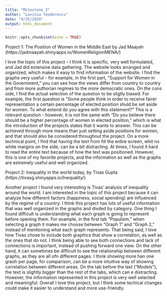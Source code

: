 ```yaml
---
title: "Milestone 2"
author: "Lavinia Teodorescu"
date: "9/25/2020"
output: html_document
---
```


```r
knitr::opts_chunk$set(echo = TRUE)
```

Project 1: The Position of Women in the Middle East by Jad Maayah (https://jadmaayah.shinyapps.io/WomenReligionMENA/)

I love the topic of this project -- I think it is specific, very well formulated, and Jad did extensive data gathering. The website looks arranged and organized, which makes it easy to find information of the website. I find the graphs very useful - for example, in the first part, "Support for Women in the Government," you can see how the views differ from country to country and from more authorian regimes to the more democratic ones. On the cons side, I find the actual selection of the question to be sligtly biased. For example, the first question is "Some people think in order to receive fairer representation a certain percentage of elected position shuld be set aside for women. To what extend do you agree with this statement?" This is a relevant question - however, it is not the same with "Do you believe there should be a higher percentage of women in elected position," which is what the introduction of the projects states that it wants to answer. This can be achieved through more means than just setting aside positions for women, and that should also be considered throughout the project. On a more technical point, I find that having the text from fill the entire screen, whit no white margins on the side, can be a bit distracting. At times, I found it hard to read the entire text because of how the text was positioned. However, this is one of my favorite projects, and the information as well as the graphs are extremely useful and well organized. 



Project 2: Inequality in the world today, by Tivas Gupta (https://tivasg.shinyapps.io/Inequality/)

Another project I found very interesting is Tivas' analysis of inequality around the world. I am interested in the topic of this project because it can analyze how different factors (happiness, social spending) are influenced by the regime of a country. I think this project has lots of useful information that was well organized in the graphs and divded by category. One thing I found difficult is understanding what each graph is going to represent before opening them. For example, in the first tab "Populism," when selecting a graph it makes me choose between "Graph 1" and "Graph 2," instead of mentioning what each graph represents. That being said, I love how Tivas chose to include both graphics that show a correlation, as well as the ones that do not. I think being able to see both connections and lack of connections is important, instead of pushing forward one view. On the other hand, it can sometimes be difficult to see the relationship between different graphs, as they are all ofn different pages. I think showing more han one graoh per page, for comparison, can be a more intuitive way of showing correlation between different areas. On the tab before the last ("Models"), the text is slightly bigger than the rest of the tabs, which can e distracting. However, the information represented in this project is very well selected and meaningful. Overall I love this project, but I think some techical changes could make it easier to understand and more use-friendly. 